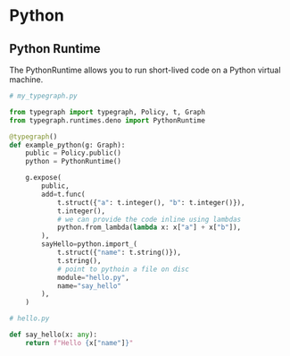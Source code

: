 # Python

## Python Runtime
The PythonRuntime allows you to run short-lived code on a Python virtual machine.

```python
# my_typegraph.py

from typegraph import typegraph, Policy, t, Graph
from typegraph.runtimes.deno import PythonRuntime

@typegraph()
def example_python(g: Graph):
    public = Policy.public()
    python = PythonRuntime()

    g.expose(
        public,
        add=t.func(
            t.struct({"a": t.integer(), "b": t.integer()}),
            t.integer(),
            # we can provide the code inline using lambdas
            python.from_lambda(lambda x: x["a"] + x["b"]),
        ),
        sayHello=python.import_(
            t.struct({"name": t.string()}),
            t.string(),
            # point to pythoin a file on disc
            module="hello.py",
            name="say_hello"
        ),
    )
```

```python
# hello.py

def say_hello(x: any):
    return f"Hello {x["name"]}"
```
